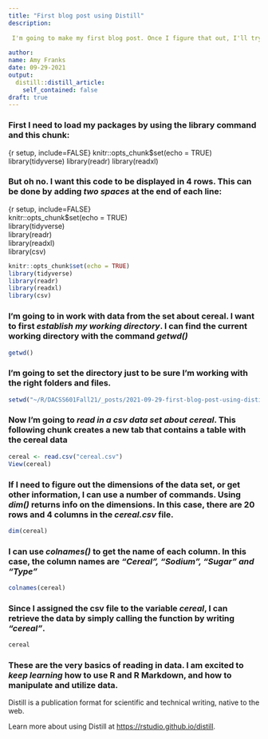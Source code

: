 ```yaml
---
title: "First blog post using Distill"
description: 
  
 I'm going to make my first blog post. Once I figure that out, I'll try reading in some data.I am also experimenting with R Markdown text formatting such as **bold text** and *italics*
  
author:
name: Amy Franks
date: 09-29-2021
output:
  distill::distill_article:
    self_contained: false
draft: true
---
```


### First I need to load my packages by using the **library** command and this chunk:

{r setup, include=FALSE}
knitr::opts_chunk$set(echo = TRUE)
library(tidyverse)
library(readr)
library(readxl)  

### But oh no. I want this code to be displayed in 4 rows. This can be done by adding *two spaces* at the end of each line:

{r setup, include=FALSE}  
knitr::opts_chunk$set(echo = TRUE)  
library(tidyverse)  
library(readr)  
library(readxl)  
library(csv)  


```r
knitr::opts_chunk$set(echo = TRUE)
library(tidyverse)
library(readr)
library(readxl)
library(csv)
```

### I'm going to in work with data from the set about cereal. I want to first *establish my working directory*. I can find the current working directory with the command *getwd()*

```r
getwd()
```

### I'm going to set the directory just to be sure I'm working with the right folders and files.

```r
setwd("~/R/DACSS601Fall21/_posts/2021-09-29-first-blog-post-using-distill")
```

### Now I'm going to *read in a csv data set about cereal*. This following chunk creates a new tab that contains a table with the cereal data

```r
cereal <- read.csv("cereal.csv")
View(cereal)
```

### If I need to figure out the dimensions of the data set, or get other information, I can use a number of commands. Using *dim()* returns info on the dimensions. In this case, there are 20 rows and 4 columns in the *cereal.csv* file.

```r
dim(cereal)
```

### I can use *colnames()* to get the name of each column. In this case, the column names are ***"Cereal", "Sodium", "Sugar" and "Type"***

```r
colnames(cereal)
```

### Since I assigned the csv file to the variable *cereal*, I can retrieve the data by simply calling the function by writing *"cereal"*.

```r
cereal
```

### These are the very basics of reading in data. I am excited to *keep learning* how to use R and R Markdown, and how to manipulate and utilize data.





Distill is a publication format for scientific and technical writing, native to the web.

Learn more about using Distill at <https://rstudio.github.io/distill>.


